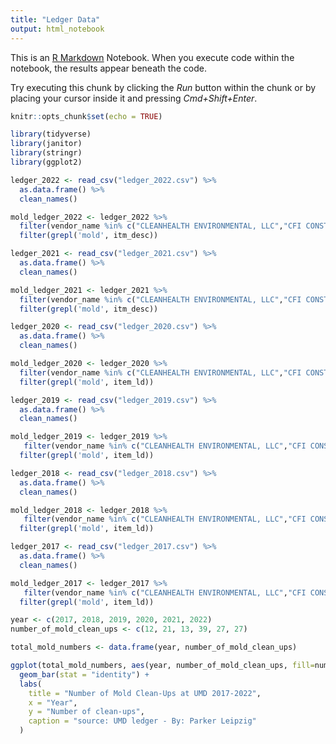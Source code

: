 ```yaml
---
title: "Ledger Data"
output: html_notebook
---
```


This is an [R Markdown](http://rmarkdown.rstudio.com) Notebook. When you execute code within the notebook, the results appear beneath the code. 

Try executing this chunk by clicking the *Run* button within the chunk or by placing your cursor inside it and pressing *Cmd+Shift+Enter*. 

```r
knitr::opts_chunk$set(echo = TRUE)
```

```r
library(tidyverse)
library(janitor)
library(stringr)
library(ggplot2)
```

```r
ledger_2022 <- read_csv("ledger_2022.csv") %>% 
  as.data.frame() %>% 
  clean_names()

mold_ledger_2022 <- ledger_2022 %>% 
  filter(vendor_name %in% c("CLEANHEALTH ENVIRONMENTAL, LLC","CFI CONSTRUCTION CORP", "INTEGRITY FLOORS INC","ACM SERVICES INC", "WACO INC","RETRO ENVIRONMENTAL INC", "SANDOW CONSTRUCTION, INC.","AEROSOL MONITORING & ANALYIS INC","RICH MOE ENTERPRISES, LLC","ECO INTERIOR MAINTENANCE","SI RESTORATION INC","INFINITY ENVIRONMENTAL, INC.", "M&S ENTERPRISES INC")) %>% 
  filter(grepl('mold', itm_desc))
```

```r
ledger_2021 <- read_csv("ledger_2021.csv") %>% 
  as.data.frame() %>% 
  clean_names()

mold_ledger_2021 <- ledger_2021 %>% 
  filter(vendor_name %in% c("CLEANHEALTH ENVIRONMENTAL, LLC","CFI CONSTRUCTION CORP", "INTEGRITY FLOORS INC","ACM SERVICES INC", "WACO INC","RETRO ENVIRONMENTAL INC", "SANDOW CONSTRUCTION, INC.","AEROSOL MONITORING & ANALYIS INC","RICH MOE ENTERPRISES, LLC","ECO INTERIOR MAINTENANCE","SI RESTORATION INC","INFINITY ENVIRONMENTAL, INC.", "M&S ENTERPRISES INC")) %>% 
  filter(grepl('mold', itm_desc))

```

```r
ledger_2020 <- read_csv("ledger_2020.csv") %>% 
  as.data.frame() %>% 
  clean_names()

mold_ledger_2020 <- ledger_2020 %>% 
  filter(vendor_name %in% c("CLEANHEALTH ENVIRONMENTAL, LLC","CFI CONSTRUCTION CORP", "INTEGRITY FLOORS INC","ACM SERVICES INC", "WACO INC","RETRO ENVIRONMENTAL INC", "SANDOW CONSTRUCTION, INC.","AEROSOL MONITORING & ANALYIS INC","RICH MOE ENTERPRISES, LLC","ECO INTERIOR MAINTENANCE","SI RESTORATION INC","INFINITY ENVIRONMENTAL, INC.", "M&S ENTERPRISES INC")) %>% 
  filter(grepl('mold', item_ld))
```

```r
ledger_2019 <- read_csv("ledger_2019.csv") %>% 
  as.data.frame() %>% 
  clean_names()

mold_ledger_2019 <- ledger_2019 %>% 
   filter(vendor_name %in% c("CLEANHEALTH ENVIRONMENTAL, LLC","CFI CONSTRUCTION CORP", "INTEGRITY FLOORS INC","ACM SERVICES INC", "WACO INC","RETRO ENVIRONMENTAL INC", "SANDOW CONSTRUCTION, INC.","AEROSOL MONITORING & ANALYIS INC","RICH MOE ENTERPRISES, LLC","ECO INTERIOR MAINTENANCE","SI RESTORATION INC","INFINITY ENVIRONMENTAL, INC.", "M&S ENTERPRISES INC")) %>% 
  filter(grepl('mold', item_ld))
```
```r
ledger_2018 <- read_csv("ledger_2018.csv") %>% 
  as.data.frame() %>% 
  clean_names()

mold_ledger_2018 <- ledger_2018 %>% 
   filter(vendor_name %in% c("CLEANHEALTH ENVIRONMENTAL, LLC","CFI CONSTRUCTION CORP", "INTEGRITY FLOORS INC","ACM SERVICES INC", "WACO INC","RETRO ENVIRONMENTAL INC", "SANDOW CONSTRUCTION, INC.","AEROSOL MONITORING & ANALYIS INC","RICH MOE ENTERPRISES, LLC","ECO INTERIOR MAINTENANCE","SI RESTORATION INC","INFINITY ENVIRONMENTAL, INC.", "M&S ENTERPRISES INC")) %>% 
  filter(grepl('mold', item_ld))
```
```r
ledger_2017 <- read_csv("ledger_2017.csv") %>% 
  as.data.frame() %>% 
  clean_names()

mold_ledger_2017 <- ledger_2017 %>% 
   filter(vendor_name %in% c("CLEANHEALTH ENVIRONMENTAL, LLC","CFI CONSTRUCTION CORP", "INTEGRITY FLOORS INC","ACM SERVICES INC", "WACO INC","RETRO ENVIRONMENTAL INC", "SANDOW CONSTRUCTION, INC.","AEROSOL MONITORING & ANALYIS INC","RICH MOE ENTERPRISES, LLC","ECO INTERIOR MAINTENANCE","SI RESTORATION INC","INFINITY ENVIRONMENTAL, INC.", "M&S ENTERPRISES INC")) %>% 
  filter(grepl('mold', item_ld))
```

```r
year <- c(2017, 2018, 2019, 2020, 2021, 2022)
number_of_mold_clean_ups <- c(12, 21, 13, 39, 27, 27)

total_mold_numbers <- data.frame(year, number_of_mold_clean_ups)
```

```r
ggplot(total_mold_numbers, aes(year, number_of_mold_clean_ups, fill=number_of_mold_clean_ups)) +
  geom_bar(stat = "identity") +
  labs(
    title = "Number of Mold Clean-Ups at UMD 2017-2022",
    x = "Year",
    y = "Number of clean-ups",
    caption = "source: UMD ledger - By: Parker Leipzig"
  ) 
  
  
```
